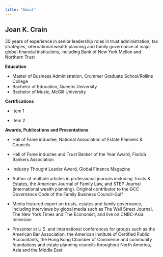 ```yaml
---
title: "About"
---
```


## Joan K. Crain

30 years of experience in senior leadership roles in trust administration, tax strategies, international wealth planning and family governance at major global financial institutions, including Bank of New York Mellon and Northern Trust

**Education**

- Master of Business Administration, Crummer Graduate School/Rollins College 
- Bachelor of Education, Queens University
- Bachelor of Music, McGill University 

**Certifications**

- Item 1

- Item 2

**Awards, Publications and Presentations**

- Hall of Fame inductee, National Association of Estate Planners & Councils

- Hall of Fame inductee and Trust Banker of the Year Award, Florida Bankers Association

- Industry Thought Leader Award, Global Finance Magazine  

- Author of multiple articles in professional journals including Trusts & Estates, the American Journal of Family Law, and STEP Journal (international wealth planning). Original contributor to the GCC Governance Code of the Family Business Council-Gulf

- Media featured expert on trusts, estates and family governance, including interviews by global media such as The Wall Street Journal, The New York Times and The Economist, and live on CNBC-Asia television

- Presenter at U.S. and international conferences for groups such as the American Bar Association, the American Institute of Certified Public Accountants, the Hong Kong Chamber of Commerce and community foundations and estate planning councils throughout North America, Asia and the Middle East 
